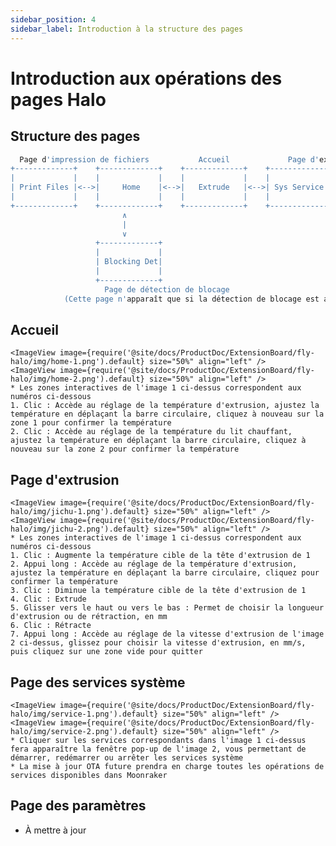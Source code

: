 ```yaml
---
sidebar_position: 4
sidebar_label: Introduction à la structure des pages
---
```





# Introduction aux opérations des pages Halo

## Structure des pages

```bash
  Page d'impression de fichiers           Accueil             Page d'extrusion            Services système             Paramètres              Informations sur l'appareil
+-------------+    +-------------+    +-------------+    +-------------+    +-------------+    +-------------+
|             |    |             |    |             |    |             |    |             |    |             |
| Print Files |<-->|     Home    |<-->|   Extrude   |<-->| Sys Service |<-->|   Setting   |<-->|  Dev Info   |
|             |    |             |    |             |    |             |    |             |    |             |
+-------------+    +-------------+    +-------------+    +-------------+    +-------------+    +-------------+
                         ∧
                         |
                         ∨
                   +-------------+
                   |             |
                   | Blocking Det|
                   |             |
                   +-------------+
                     Page de détection de blocage
            (Cette page n'apparaît que si la détection de blocage est activée dans les paramètres)
```

## Accueil

    <ImageView image={require('@site/docs/ProductDoc/ExtensionBoard/fly-halo/img/home-1.png').default} size="50%" align="left" />
    <ImageView image={require('@site/docs/ProductDoc/ExtensionBoard/fly-halo/img/home-2.png').default} size="50%" align="left" />
    * Les zones interactives de l'image 1 ci-dessus correspondent aux numéros ci-dessous
    1. Clic : Accède au réglage de la température d'extrusion, ajustez la température en déplaçant la barre circulaire, cliquez à nouveau sur la zone 1 pour confirmer la température
    2. Clic : Accède au réglage de la température du lit chauffant, ajustez la température en déplaçant la barre circulaire, cliquez à nouveau sur la zone 2 pour confirmer la température

## Page d'extrusion

    <ImageView image={require('@site/docs/ProductDoc/ExtensionBoard/fly-halo/img/jichu-1.png').default} size="50%" align="left" />
    <ImageView image={require('@site/docs/ProductDoc/ExtensionBoard/fly-halo/img/jichu-2.png').default} size="50%" align="left" />
    * Les zones interactives de l'image 1 ci-dessus correspondent aux numéros ci-dessous
    1. Clic : Augmente la température cible de la tête d'extrusion de 1
    2. Appui long : Accède au réglage de la température d'extrusion, ajustez la température en déplaçant la barre circulaire, cliquez pour confirmer la température
    3. Clic : Diminue la température cible de la tête d'extrusion de 1
    4. Clic : Extrude
    5. Glisser vers le haut ou vers le bas : Permet de choisir la longueur d'extrusion ou de rétraction, en mm
    6. Clic : Rétracte
    7. Appui long : Accède au réglage de la vitesse d'extrusion de l'image 2 ci-dessus, glissez pour choisir la vitesse d'extrusion, en mm/s, puis cliquez sur une zone vide pour quitter


## Page des services système

    <ImageView image={require('@site/docs/ProductDoc/ExtensionBoard/fly-halo/img/service-1.png').default} size="50%" align="left" />
    <ImageView image={require('@site/docs/ProductDoc/ExtensionBoard/fly-halo/img/service-2.png').default} size="50%" align="left" />
    * Cliquer sur les services correspondants dans l'image 1 ci-dessus fera apparaître la fenêtre pop-up de l'image 2, vous permettant de démarrer, redémarrer ou arrêter les services système
    * La mise à jour OTA future prendra en charge toutes les opérations de services disponibles dans Moonraker


## Page des paramètres

* À mettre à jour

